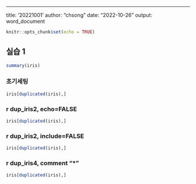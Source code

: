
---
title: '20221001'
author: "chsong"
date: "2022-10-26"
output: word_document

```r
knitr::opts_chunk$set(echo = TRUE)
```

##  실습 1

```r
summary(iris)
```

### 초기세팅
```r
iris[duplicated(iris),]

```

### r dup_iris2, echo=FALSE

```r
iris[duplicated(iris),]

```

### r dup_iris2, include=FALSE

```r
iris[duplicated(iris),]

```

### r dup_iris4, comment "*"

``` r
iris[duplicated(iris),]
```